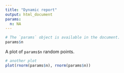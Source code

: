 ```yaml
---
title: "Dynamic report"
output: html_document
params:
  n: NA
---
```

  
```r
# The `params` object is available in the document.
params$n
```

A plot of `params$n` random points.

```r
# another plot
plot(rnorm(params$n), rnorm(params$n))

```